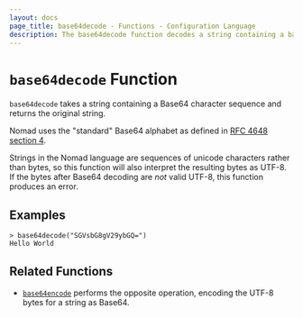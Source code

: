 ```yaml
---
layout: docs
page_title: base64decode - Functions - Configuration Language
description: The base64decode function decodes a string containing a base64 sequence.
---
```


# `base64decode` Function

`base64decode` takes a string containing a Base64 character sequence and
returns the original string.

Nomad uses the "standard" Base64 alphabet as defined in
[RFC 4648 section 4](https://tools.ietf.org/html/rfc4648#section-4).

Strings in the Nomad language are sequences of unicode characters rather
than bytes, so this function will also interpret the resulting bytes as
UTF-8. If the bytes after Base64 decoding are _not_ valid UTF-8, this function
produces an error.

## Examples

```shell-session
> base64decode("SGVsbG8gV29ybGQ=")
Hello World
```

## Related Functions

- [`base64encode`](/docs/job-specification/hcl2/functions/encoding/base64encode) performs the opposite operation,
  encoding the UTF-8 bytes for a string as Base64.
